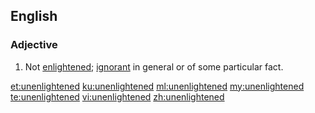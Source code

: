 ==English==
===Adjective===
{{en-adj}}
# Not [[enlightened]]; [[ignorant]] in general or of some particular fact.

[[et:unenlightened]]
[[ku:unenlightened]]
[[ml:unenlightened]]
[[my:unenlightened]]
[[te:unenlightened]]
[[vi:unenlightened]]
[[zh:unenlightened]]